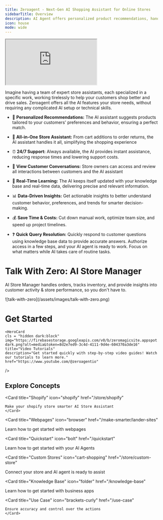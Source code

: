 ```yaml
---
title: Zeroagent - Next-Gen AI Shopping Assistant for Online Stores 
sidebarTitle: Overview
description: AI Agent offers personalized product recommendations, handles orders, answers query & more for customers - "Just like shopping in-store, but online"
icon: house
mode: wide
---
```



<Frame>   
<iframe src="https://www.youtube.com/embed/z-XNOPTabIk" className="w-full aspect-video"> </iframe>
</Frame>

Imagine having a team of expert store assistants, each specialized in a specific work, working tirelessly to help your customers shop better and drive sales. Zeroagent offers all the AI features your store needs, without requiring any complicated AI setup or technical skills.

- 🎯 **Personalized Recommendations:**
The AI assistant suggests products tailored to your customers' preferences and behavior, ensuring a perfect match.

- 🛒 **All-in-One Store Assistant:**
 From cart additions to order returns, the AI assistant handles it all, simplifying the shopping experience 

- ⏰ **24/7 Support:**
Always available, the AI provides instant assistance, reducing response times and lowering support costs.

- 📂 **View Customer Conversations:**
Store owners can access and review all interactions between customers and the AI assistant

- 🧠 **Real-Time Learning:**
 The AI keeps itself updated with your knowledge base and real-time data, delivering precise and relevant information.

- 📊 **Data-Driven Insights:**
 Get actionable insights to better understand customer behavior, preferences, and trends for smarter decision-making.

- 💰 **Save Time & Costs:** 
  Cut down manual work, optimize team size, and speed up project timelines.

- ❓ **Quick Query Resolution:**
 Quickly respond to customer questions using knowledge base data to provide accurate answers.
Authorize access in a few steps, and your AI agent is ready to work. Focus on what matters while AI takes care of routine tasks.


# Talk With Zero: AI Store Manager
AI Store Manager handles orders, tracks inventory, and provide insights into customer activity & store performance, so you don't have to.

<Frame>   
![talk-with-zero](/assets/images/talk-with-zero.png)
</Frame>

# Get Started 

<CardGroup>
  <HeroCard
    cls = "dark:hidden block" 
    img="https://firebasestorage.googleapis.com/v0/b/zeromagicsite.appspot.com/o/youtube-light.png?alt=media&token=42b9ac2e-f45a-4eb2-b260-e493ccf8aa48"
    title="Video Tutorials"
    description="Get started quickly with step-by-step video guides! Watch our tutorials to learn more."
    href="https://www.youtube.com/@zeroagentio"
  />

    <HeroCard
    cls = "hidden dark:block"
    img="https://firebasestorage.googleapis.com/v0/b/zeromagicsite.appspot.com/o/youtube-dark.png?alt=media&token=8d2e7ed9-3c4d-4111-9d4e-604370a3de16"
    title="Video Tutorials"
    description="Get started quickly with step-by-step video guides! Watch our tutorials to learn more."
    href="https://www.youtube.com/@zeroagentio"
  />

  <HeroCard
    cls = "dark:hidden block" 
    img="https://firebasestorage.googleapis.com/v0/b/zeromagicsite.appspot.com/o/tools-light.png?alt=media&token=569340cb-aa69-487f-a13d-b43b042a0d2f"
    title="Apps Supported"
    description="Explore a wide range of integrations! Discover the platforms our AI agent connects."
    href="/apps/introduction"
  />

  <HeroCard
    cls = "hidden dark:block"
    img="https://firebasestorage.googleapis.com/v0/b/zeromagicsite.appspot.com/o/tools-dark.png?alt=media&token=c1f16d22-ffd8-4002-86c6-ea721c9794ca"
    title="Platforms Supported"
    description="Explore a wide range of integrations! Discover the platforms our AI agent connects."
    href="/apps/introduction"
  />
</CardGroup>

## Explore Concepts

<CardGroup cols={3}>
  
  <Card
    title="Shopify"
    icon="shopify"
    href="/store/shopify"
  >
    Make your shopify store smarter AI Store Assistant
    </Card>

 <Card
    title="Webpages"
    icon="browser"
    href="/make-smarter/lander-sites"
  > 
  Learn how to get started with webpages
  </Card> 

 <Card
    title="Quickstart"
    icon="bolt"
    href="/quickstart"
  > 
  Learn how to get started with your AI Agents
  </Card>

  <Card
    title="Custom Stores"
    icon="cart-shopping"
    href="/store/custom-store"
  >
  Connect your store and AI agent is ready to assist
  </Card>

  <Card
    title="Knowledge Base"
    icon="folder"
    href="/knowledge-base"
  >
  Learn how to get started with business apps
  </Card>

  
  <Card
    title="Use Case"
    icon="brackets-curly"
    href="/use-case"
  >
    Ensure accuracy and control over the actions
    </Card>


</CardGroup>

<br />
<br />

<Banner /> 
